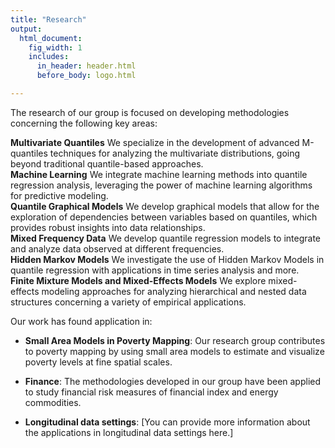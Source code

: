 ```yaml
---
title: "Research"
output:
  html_document:
    fig_width: 1
    includes:
      in_header: header.html
      before_body: logo.html

---
```



The research of our group is focused on developing methodologies concerning the following key areas:
<br>

**Multivariate Quantiles**
We specialize in the development of advanced M-quantiles techniques for analyzing the multivariate distributions, going beyond traditional quantile-based approaches.
<br>
**Machine Learning**
We integrate machine learning methods into quantile regression analysis, leveraging the power of machine learning algorithms for predictive modeling.
<br>
**Quantile Graphical Models**
We develop graphical models that allow for the exploration of dependencies between variables based on quantiles, which provides robust insights into data relationships.
<br>
**Mixed Frequency Data**
We develop quantile regression models to integrate and analyze data observed at different frequencies.
<br>
**Hidden Markov Models**
We investigate the use of Hidden Markov Models in quantile regression with applications in time series analysis and more.
<br>
**Finite Mixture Models and Mixed-Effects Models**
We explore mixed-effects modeling approaches for analyzing hierarchical and nested data structures concerning a variety of empirical applications.
<br>

Our work has found application in:<br>

- **Small Area Models in Poverty Mapping**: Our research group contributes to poverty mapping by using small area models to estimate and visualize poverty levels at fine spatial scales.

- **Finance**: The methodologies developed in our group have been applied to study financial risk measures of financial index and energy commodities.

- **Longitudinal data settings**: [You can provide more information about the applications in longitudinal data settings here.]